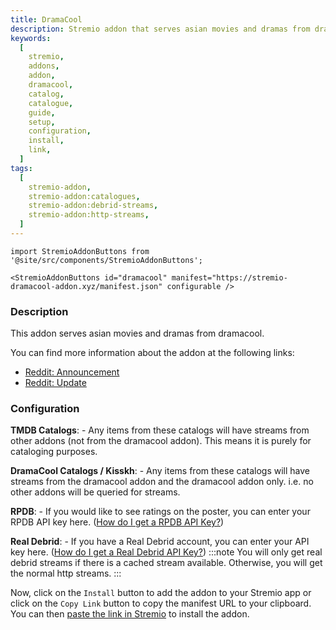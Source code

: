```yaml
---
title: DramaCool
description: Stremio addon that serves asian movies and dramas from dramacool
keywords:
  [
    stremio,
    addons,
    addon,
    dramacool,
    catalog,
    catalogue,
    guide,
    setup,
    configuration,
    install,
    link,
  ]
tags:
  [
    stremio-addon,
    stremio-addon:catalogues,
    stremio-addon:debrid-streams,
    stremio-addon:http-streams,
  ]
---
```


```mdx-code-block
import StremioAddonButtons from '@site/src/components/StremioAddonButtons';

<StremioAddonButtons id="dramacool" manifest="https://stremio-dramacool-addon.xyz/manifest.json" configurable />
```

<h3>Description</h3>

This addon serves asian movies and dramas from dramacool.

You can find more information about the addon at the following links:

- [Reddit: Announcement](https://www.reddit.com/r/StremioAddons/comments/1exmxpe/asian_drama_addon_new_addon_for_searching_and/)
- [Reddit: Update](https://www.reddit.com/r/StremioAddons/comments/1fv4z8f/update_iv_asian_drama_addon/)

<h3>Configuration</h3>

**TMDB Catalogs**: - Any items from these catalogs will have streams from other addons (not from the dramacool addon). This means it is purely for cataloging purposes.

**DramaCool Catalogs / Kisskh**: - Any items from these catalogs will have streams from the dramacool addon and the dramacool addon only. i.e. no other addons will be queried for streams.

**RPDB**: - If you would like to see ratings on the poster, you can enter your RPDB API key here. ([How do I get a RPDB API Key?](/stremio/faq#how-do-i-obtain-a-rpdb-api-key))

**Real Debrid**: - If you have a Real Debrid account, you can enter your API key here. ([How do I get a Real Debrid API Key?](/stremio/faq#where-can-i-find-my-debrid-api-key))
:::note
You will only get real debrid streams if there is a cached stream available. Otherwise, you will get the normal http streams.
:::

Now, click on the `Install` button to add the addon to your Stremio app or click on the `Copy Link` button to copy the manifest URL to your clipboard.
You can then [paste the link in Stremio](/stremio/faq#how-do-i-install-an-addon-manually) to install the addon.
